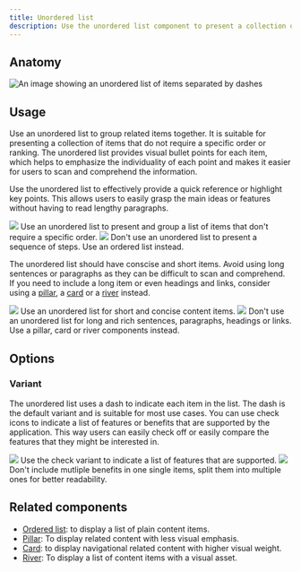 ```yaml
---
title: Unordered list
description: Use the unordered list component to present a collection of items without specific ordering.
---
```



## Anatomy

![An image showing an unordered list of items separated by dashes](https://github.com/primer/brand/assets/912236/646a4719-dddf-47f5-9b34-85f6addb828e)

## Usage

Use an unordered list to group related items together. It is suitable for presenting a collection of items that do not require a specific order or ranking. The unordered list provides visual bullet points for each item, which helps to emphasize the individuality of each point and makes it easier for users to scan and comprehend the information.

Use the unordered list to effectively provide a quick reference or highlight key points. This allows users to easily grasp the main ideas or features without having to read lengthy paragraphs.

<DoDontContainer>
  <Do>
    <img
      src="https://github.com/primer/brand/assets/912236/3893c4f5-2ae8-4ca8-a23f-f76dd02de752"
      role="presentation"
    />
    <Caption>
      Use an unordered list to present and group a list of items that don't
      require a specific order.
    </Caption>
  </Do>
  <Dont>
    <img
      src="https://github.com/primer/brand/assets/912236/8c2399a3-3b1b-4b7a-b917-f14499eefd9d"
      role="presentation"
    />
    <Caption>
      Don't use an unordered list to present a sequence of steps. Use an ordered
      list instead.
    </Caption>
  </Dont>
</DoDontContainer>

The unordered list should have conscise and short items. Avoid using long sentences or paragraphs as they can be difficult to scan and comprehend. If you need to include a long item or even headings and links, consider using a [pillar](/components/Pillar), a [card](/components/Card) or a [river](/components/River) instead.

<DoDontContainer>
  <Do>
    <img
      src="https://github.com/primer/brand/assets/912236/e4f81d21-86b9-41dc-9aa5-b4ee17f9ac8d"
      role="presentation"
    />
    <Caption>
      Use an unordered list for short and concise content items.
    </Caption>
  </Do>
  <Dont>
    <img
      src="https://github.com/primer/brand/assets/912236/b656a10c-4e2f-4600-9a1f-46a1f4cdd98c"
      role="presentation"
    />
    <Caption>
      Don't use an unordered list for long and rich sentences, paragraphs,
      headings or links. Use a pillar, card or river components instead.
    </Caption>
  </Dont>
</DoDontContainer>

## Options

### Variant

The unordered list uses a dash to indicate each item in the list. The dash is the default variant and is suitable for most use cases. You can use check icons to indicate a list of features or benefits that are supported by the application. This way users can easily check off or easily compare the features that they might be interested in.

<DoDontContainer>
  <Do>
    <img
      src="https://github.com/primer/brand/assets/912236/afd68e16-0345-4085-b549-82647ca8136a"
      role="presentation"
    />
    <Caption>
      Use the check variant to indicate a list of features that are supported.
    </Caption>
  </Do>
  <Dont>
    <img
      src="https://github.com/primer/brand/assets/912236/7d8ddb4b-1a37-4b7b-a773-1eaeb9027d46"
      role="presentation"
    />
    <Caption>
      Don't include mutliple benefits in one single items, split them into
      multiple ones for better readability.
    </Caption>
  </Dont>
</DoDontContainer>

## Related components

- [Ordered list](/components/OrderedList): to display a list of plain content items.
- [Pillar](/components/Pillar): To display related content with less visual emphasis.
- [Card](/components/Card): to display navigational related content with higher visual weight.
- [River](/components/River): To display a list of content items with a visual asset.

